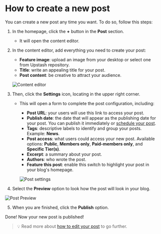 # How to create a new post

You can create a new post any time you want. To do so, follow this steps:

1. In the homepage, click the **+** button in the **Post** section.

   - It will open the content editor.

2. In the content editor, add everything you need to create your post:

   - **Feature image**: upload an image from your desktop or select one from Upstash repository.
   - **Title**: write an appealing title for your post.
   - **Post content**: be creative to attract your audience.

   ![Content editor](public/images/prints-ui/publish-post/new-post.png)

3. Then, click the **Settings** icon, locating in the upper right corner.

   - This will open a form to complete the post configuration, including:

     - **Post URL**: your users will use this link to access your post.
     - **Publish date**: the date that will appear as the publishing date for your post. You can publish it immediately or [schedule your post](https://tech-writer-test.netlify.app/publishing-content/schedule-post).
     - **Tags**: descriptive labels to identify and group your posts. Example: **News**.
     - **Post access**: what users could access your new post. Available options: **Public**, **Members only**, **Paid-members only**, and **Specific Tier(s)**.
     - **Excerpt**: a summary about your post.
     - **Authors**: who wrote the post.
     - **Feature this post**: enable this switch to highlight your post in your blog's homepage.

     ![Post settings](public/images/prints-ui/publish-post/post-settings.png)

4. Select the **Preview** option to look how the post will look in your blog.

![Post Preview](public/images/prints-ui/publish-post/post-preview.png)

5. When you are finished, click the **Publish** option.

Done! Now your new post is published!

> 💡 Read more about [how to edit your post](https://tech-writer-test.netlify.app/publishing-content/edit-post) to go further.
